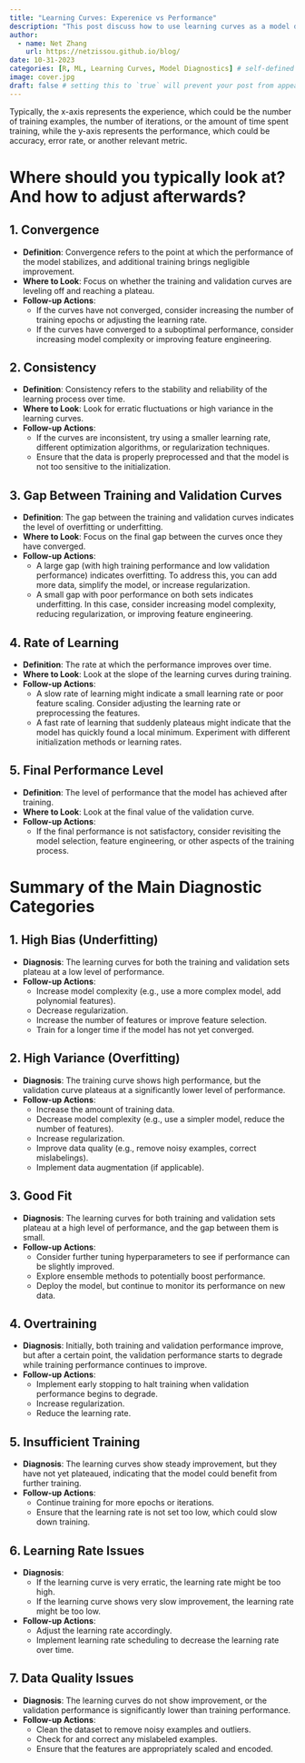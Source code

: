 ```yaml
---
title: "Learning Curves: Experenice vs Performance"
description: "This post discuss how to use learning curves as a model diagnostic tool"
author:
  - name: Net Zhang
    url: https://netzissou.github.io/blog/
date: 10-31-2023
categories: [R, ML, Learning Curves, Model Diagnostics] # self-defined categories
image: cover.jpg
draft: false # setting this to `true` will prevent your post from appearing on your listing page until you're ready!
---
```


Typically, the x-axis represents the experience, which could be the number of training examples, the number of iterations, or the amount of time spent training, while the y-axis represents the performance, which could be accuracy, error rate, or another relevant metric.

# Where should you typically look at? And how to adjust afterwards?

## 1. Convergence

-   **Definition**: Convergence refers to the point at which the performance of the model stabilizes, and additional training brings negligible improvement.
-   **Where to Look**: Focus on whether the training and validation curves are leveling off and reaching a plateau.
-   **Follow-up Actions**:
    -   If the curves have not converged, consider increasing the number of training epochs or adjusting the learning rate.
    -   If the curves have converged to a suboptimal performance, consider increasing model complexity or improving feature engineering.

## 2. Consistency

-   **Definition**: Consistency refers to the stability and reliability of the learning process over time.
-   **Where to Look**: Look for erratic fluctuations or high variance in the learning curves.
-   **Follow-up Actions**:
    -   If the curves are inconsistent, try using a smaller learning rate, different optimization algorithms, or regularization techniques.
    -   Ensure that the data is properly preprocessed and that the model is not too sensitive to the initialization.

## 3. Gap Between Training and Validation Curves

-   **Definition**: The gap between the training and validation curves indicates the level of overfitting or underfitting.
-   **Where to Look**: Focus on the final gap between the curves once they have converged.
-   **Follow-up Actions**:
    -   A large gap (with high training performance and low validation performance) indicates overfitting. To address this, you can add more data, simplify the model, or increase regularization.
    -   A small gap with poor performance on both sets indicates underfitting. In this case, consider increasing model complexity, reducing regularization, or improving feature engineering.

## 4. Rate of Learning

-   **Definition**: The rate at which the performance improves over time.
-   **Where to Look**: Look at the slope of the learning curves during training.
-   **Follow-up Actions**:
    -   A slow rate of learning might indicate a small learning rate or poor feature scaling. Consider adjusting the learning rate or preprocessing the features.
    -   A fast rate of learning that suddenly plateaus might indicate that the model has quickly found a local minimum. Experiment with different initialization methods or learning rates.

## 5. Final Performance Level

-   **Definition**: The level of performance that the model has achieved after training.
-   **Where to Look**: Look at the final value of the validation curve.
-   **Follow-up Actions**:
    -   If the final performance is not satisfactory, consider revisiting the model selection, feature engineering, or other aspects of the training process.

# Summary of the Main Diagnostic Categories

## 1. High Bias (Underfitting)

-   **Diagnosis**: The learning curves for both the training and validation sets plateau at a low level of performance.
-   **Follow-up Actions**:
    -   Increase model complexity (e.g., use a more complex model, add polynomial features).
    -   Decrease regularization.
    -   Increase the number of features or improve feature selection.
    -   Train for a longer time if the model has not yet converged.

## 2. High Variance (Overfitting)

-   **Diagnosis**: The training curve shows high performance, but the validation curve plateaus at a significantly lower level of performance.
-   **Follow-up Actions**:
    -   Increase the amount of training data.
    -   Decrease model complexity (e.g., use a simpler model, reduce the number of features).
    -   Increase regularization.
    -   Improve data quality (e.g., remove noisy examples, correct mislabelings).
    -   Implement data augmentation (if applicable).

## 3. Good Fit

-   **Diagnosis**: The learning curves for both training and validation sets plateau at a high level of performance, and the gap between them is small.
-   **Follow-up Actions**:
    -   Consider further tuning hyperparameters to see if performance can be slightly improved.
    -   Explore ensemble methods to potentially boost performance.
    -   Deploy the model, but continue to monitor its performance on new data.

## 4. Overtraining

-   **Diagnosis**: Initially, both training and validation performance improve, but after a certain point, the validation performance starts to degrade while training performance continues to improve.
-   **Follow-up Actions**:
    -   Implement early stopping to halt training when validation performance begins to degrade.
    -   Increase regularization.
    -   Reduce the learning rate.

## 5. Insufficient Training

-   **Diagnosis**: The learning curves show steady improvement, but they have not yet plateaued, indicating that the model could benefit from further training.
-   **Follow-up Actions**:
    -   Continue training for more epochs or iterations.
    -   Ensure that the learning rate is not set too low, which could slow down training.

## 6. Learning Rate Issues

-   **Diagnosis**:
    -   If the learning curve is very erratic, the learning rate might be too high.
    -   If the learning curve shows very slow improvement, the learning rate might be too low.
-   **Follow-up Actions**:
    -   Adjust the learning rate accordingly.
    -   Implement learning rate scheduling to decrease the learning rate over time.

## 7. Data Quality Issues

-   **Diagnosis**: The learning curves do not show improvement, or the validation performance is significantly lower than training performance.
-   **Follow-up Actions**:
    -   Clean the dataset to remove noisy examples and outliers.
    -   Check for and correct any mislabeled examples.
    -   Ensure that the features are appropriately scaled and encoded.
